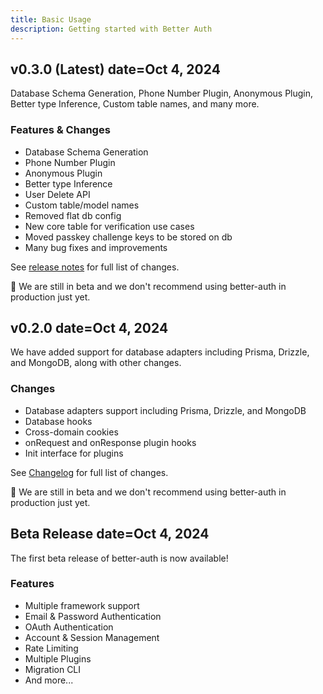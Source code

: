 ```yaml
---
title: Basic Usage
description: Getting started with Better Auth
---
```


## v0.3.0 (Latest) date=Oct 4, 2024

Database Schema Generation, Phone Number Plugin, Anonymous Plugin, Better type Inference, Custom table names, and many more.

### Features & Changes

- Database Schema Generation
- Phone Number Plugin
- Anonymous Plugin
- Better type Inference
- User Delete API
- Custom table/model names
- Removed flat db config
- New core table for verification use cases
- Moved passkey challenge keys to be stored on db
- Many bug fixes and improvements

See [release notes](https://github.com/better-auth/better-auth/releases/tag/v0.3.0) for full list of changes.

<Badge>
🚧 We are still in beta and we don't recommend using better-auth in production just yet.
</Badge>

## v0.2.0 date=Oct 4, 2024

We have added support for database adapters including Prisma, Drizzle, and MongoDB, along with other changes.

### Changes

- Database adapters support including Prisma, Drizzle, and MongoDB
- Database hooks
- Cross-domain cookies
- onRequest and onResponse plugin hooks
- Init interface for plugins

See [Changelog](https://github.com/better-auth/better-auth/releases/tag/v0.2.0) for full list of changes.

<Badge>
🚧 We are still in beta and we don't recommend using better-auth in production just yet.
</Badge>

## Beta Release date=Oct 4, 2024

The first beta release of better-auth is now available!

### Features

- Multiple framework support
- Email & Password Authentication
- OAuth Authentication
- Account & Session Management
- Rate Limiting
- Multiple Plugins
- Migration CLI
- And more...


